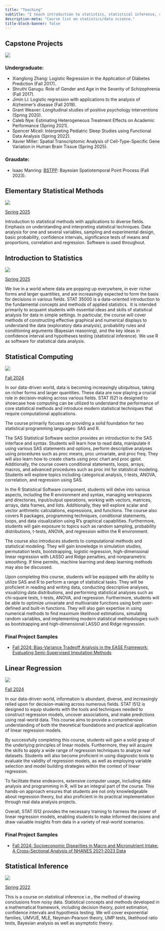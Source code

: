 ```yaml
---
title: "Teaching"
subtitle: "I teach introduction to statistics, statistical inference, statistical computing, linear models classes."
description-meta: "Course list on statistics/data science."
title-block-banner: false
---
```



## Capstone Projects

::: {.grid}

::: {.g-col-12 .g-col-md-2}
![](/files/images/capstone.WEBP)

:::

::: {.g-col-12 .g-col-md-10}
### Undergraduate:

- Xianglong Zhang: Logistic Regression in the Application of Diabetes Prediction (Fall 2017).
- Shruthi Garugu: Role of Gender and Age in the Severity of Schizophrenia (Fall 2017).
- Jimin Li: Logistic regression with applications to the analysis of Alzheimer's disease (Fall 2019).
- Grant Weaver: Longitudinal studies of positive psychology interventions (Spring 2020).
- Caleb Nye: Estimating Heterogeneous Treatment Effects on Academic Performance (Spring 2021).
- Spencer Miceli: Interpreting Pediatric Sleep Studies using Functional Data Analysis (Spring 2022).
- Xavier Miller: Spatial Transcriptomic Analysis of Cell-Type-Specific Gene Variation in Human Brain Tissue (Spring 2025).

### Graudate:

- Isaac Manring: [BSTPP](https://github.com/imanring/BSTPP): Bayesian Spatiotemporal Point Process (Fall 2023).

:::

:::


## Elementary Statistical Methods

::: {.grid}

::: {.g-col-12 .g-col-md-2}
![](/files/images/elem.WEBP)

:::

::: {.g-col-12 .g-col-md-10}

[Spring 2025](https://iu.instructure.com/courses/2301744)

Introduction to statistical methods with applications to diverse fields. Emphasis on understanding and interpreting statistical techniques. Data analysis for one and several variables, sampling and experimental design, basic probability, confidence intervals, significance tests of means and proportions, correlation and regression. Software is used throughout.

:::

:::

## Introduction to Statistics

::: {.grid}

::: {.g-col-12 .g-col-md-2}
![](/files/images/intro.WEBP)

:::

::: {.g-col-12 .g-col-md-10}

[Spring 2025](https://purdue.brightspace.com/d2l/home/1274587)

We live in a world where data are popping up everywhere, in ever richer forms and larger quantities, and are increasingly expected to form the basis for decisions in various fields. STAT 35000 is a data-oriented introduction to the fundamental concepts and methods of applied statistics. &nbsp;It is intended primarily to acquaint students with essential ideas and skills of statistical analysis for data in simple settings. In particular, the course will cover methods of constructing effective graphical and numerical displays to understand the data (exploratory data analysis), probability rules and conditioning arguments (Bayesian reasoning), and the key ideas in confidence interval and hypotheses testing (statistical inference). We use R as software for statistical data analysis.
:::

:::

## Statistical Computing

::: {.grid}

::: {.g-col-12 .g-col-md-2}
![](/files/images/computing.WEBP)

:::

::: {.g-col-12 .g-col-md-10}

[Fall 2024](https://iu.instructure.com/courses/2268099)

In our data-driven world, data is becoming increasingly ubiquitous, taking on richer forms and larger quantities. These data are now playing a crucial role in decision-making across various fields. STAT I521 is designed to showcase how computing can be utilized to understand the performance of core statistical methods and introduce modern statistical techniques that require computational applications.

The course primarily focuses on providing a solid foundation for two statistical programming languages: SAS and R.

The SAS Statistical Software section provides an introduction to the SAS interface and syntax. Students will learn how to read data, manipulate it using various SAS statements and options, perform descriptive analyses using procedures such as proc means, proc univariate, and proc freq. They will also learn how to create charts using proc chart and proc gplot. Additionally, the course covers conditional statements, loops, arrays, macros, and advanced procedures such as proc iml for statistical modeling. Students will explore topics including categorical analysis, t-tests, ANOVA, correlation, and regression using SAS.

In the R Statistical Software component, students will delve into various aspects, including the R environment and syntax, managing workspaces and directories, input/output operations, working with vectors, matrices, arrays, data frames, and lists. Additionally, they will explore scalar and vector arithmetic calculations, expressions, and functions. The course also covers R packages, programming techniques, conditional statements, loops, and data visualization using R's graphical capabilities. Furthermore, students will gain exposure to topics such as random sampling, probability distributions, t-tests, ANOVA, and regression within the R environment.

The course also introduces students to computational methods and statistical modeling. They will gain knowledge in simulation studies, permutation tests, bootstrapping, logistic regression, high-dimensional linear regression with LASSO and Ridge penalties, and nonparametric smoothing. If time permits, machine learning and deep learning methods may also be discussed.

Upon completing this course, students will be equipped with the ability to utilize SAS and R to perform a range of statistical tasks. They will be proficient in reading and writing data, conducting descriptive analyses, visualizing data distributions, and performing statistical analyses such as chi-square tests, t-tests, ANOVA, and regression. Furthermore, students will be able to optimize univariate and multivariate functions using both user-defined and built-in functions. They will also gain expertise in using numerical methods to find maximum likelihood estimations, simulating random variables, and implementing modern statistical methodologies such as bootstrapping and high-dimensional LASSO and Ridge regression.

### Final Project Samples

- [Fall 2024: Bias-Variance Tradeoff Analysis in the EASE Framework: Evaluating Semi-Supervised Imputation Methods](https://iu.mediaspace.kaltura.com/media/t/1_9mkov070){target="_blank"} 


:::

:::


## Linear Regression

<!-- ::: {.grid} -->

<!-- ::: {.g-col-12 .g-col-md-2} -->
<!-- [![](/files/images/hex-EnergySystemsAnalysis.png)](https://drganghe.github.io/est603-energy-systems-analysis-2022-fall/) -->

<!-- ::: -->

<!-- ::: {.g-col-12 .g-col-md-10} -->

::: {.grid}

::: {.g-col-12 .g-col-md-2}
![](/files/images/regression.WEBP)

:::

::: {.g-col-12 .g-col-md-10}

[Fall 2024](https://iu.instructure.com/courses/2268094)

In our data-driven world, information is abundant, diverse, and increasingly relied upon for decision-making across numerous fields. STAT I512 is designed to equip students with the tools and techniques needed to construct regression models, uncover associations, and make predictions using real-world data. This course aims to provide a comprehensive understanding of both the theoretical foundations and practical application of linear regression models.

By successfully completing this course, students will gain a solid grasp of the underlying principles of linear models. Furthermore, they will acquire the skills to apply a wide range of regression techniques to analyze real datasets. Students will also become proficient in using diagnostic tools to evaluate the validity of regression models, as well as employing variable selection and model building strategies within the context of linear regression.

To facilitate these endeavors, extensive computer usage, including data analysis and programming in R, will be an integral part of the course. This hands-on approach ensures that students are not only knowledgeable about regression theory, but also proficient in its practical implementation through real data analysis projects.

Overall, STAT I512 provides the necessary training to harness the power of linear regression models, enabling students to make informed decisions and draw valuable insights from data in a variety of real-world scenarios.

### Final Project Samples

- [Fall 2024: Socioeconomic Disparities in Macro and Micronutrient Intake: A Cross-Sectional Analysis of NHANES 2021-2023 Data](https://iu.mediaspace.kaltura.com/media/t/1_b0007b1z){target="_blank"} 

:::

:::


##  Statistical Inference

::: {.grid}

::: {.g-col-12 .g-col-md-2}
![](/files/images/inference.WEBP)

:::

::: {.g-col-12 .g-col-md-10}

[Spring 2022](https://iu.instructure.com/courses/2051815){.external target="_blank"} 

This is a course on statistical inference i.e., the method of drawing conclusions from noisy data. Statistical concepts and methods developed in a mathematical framework, including decision theory, point estimation, confidence intervals and hypothesis testing. We will cover exponential families, UMVUE, MLE, Neyman-Pearson theory, UMP tests, likelihood ratio tests, Bayesian analysis as well as asymptotic theory.

:::

:::

